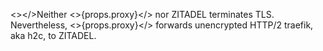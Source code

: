 <></>Neither <>{props.proxy}</> nor ZITADEL terminates TLS.
Nevertheless, <>{props.proxy}</> forwards unencrypted HTTP/2 traefik, aka h2c, to ZITADEL.
